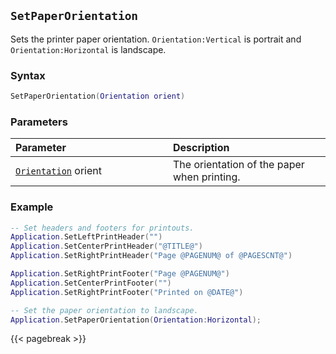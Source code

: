 ## `SetPaperOrientation`

Sets the printer paper orientation\index{printing!paper orientation}.
`Orientation:Vertical` is portrait and `Orientation:Horizontal` is landscape.

### Syntax {-}

``` .lua
SetPaperOrientation(Orientation orient)
```

### Parameters {-}

**Parameter** | **Description**
| :-- | :-- |
| [`Orientation`](#orientation) orient | The orientation of the paper when printing. |

### Example {-}

``` .lua
-- Set headers and footers for printouts.
Application.SetLeftPrintHeader("")
Application.SetCenterPrintHeader("@TITLE@")
Application.SetRightPrintHeader("Page @PAGENUM@ of @PAGESCNT@")

Application.SetRightPrintFooter("Page @PAGENUM@")
Application.SetCenterPrintFooter("")
Application.SetRightPrintFooter("Printed on @DATE@")

-- Set the paper orientation to landscape.
Application.SetPaperOrientation(Orientation:Horizontal);
```

{{< pagebreak >}}